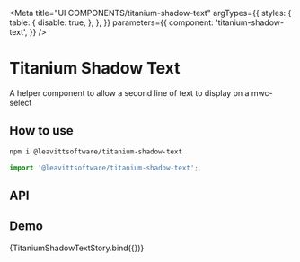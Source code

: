 
<Meta
  title="UI COMPONENTS/titanium-shadow-text"
  argTypes={{
    styles: {
      table: {
        disable: true,
      },
    },
  }}
  parameters={{
    component: 'titanium-shadow-text',
  }}
/>

# Titanium Shadow Text

A helper component to allow a second line of text to display on a mwc-select

## How to use

```bash
npm i @leavittsoftware/titanium-shadow-text
```

```js
import '@leavittsoftware/titanium-shadow-text';
```

## API

<ArgsTable story={PRIMARY_STORY} />

## Demo


<Canvas withToolbar>
  <Story name="Docs">{TitaniumShadowTextStory.bind({})}</Story>
</Canvas>
